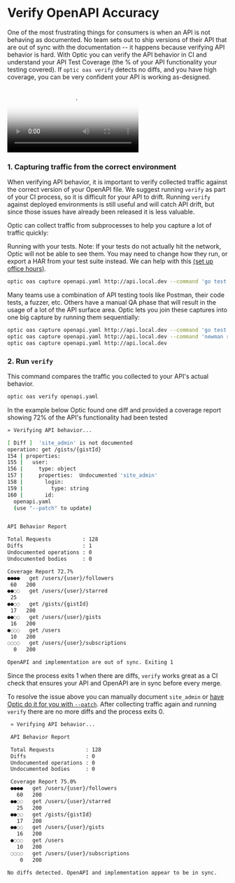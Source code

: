 
# Verify OpenAPI Accuracy

One of the most frustrating things for consumers is when an API is not behaving as documented. No team sets out to ship versions of their API that are out of sync with the documentation -- it happens because verifying API behavior is hard. With Optic you can verify the API behavior in CI and understand your API Test Coverage (the % of your API functionality your testing covered). If `optic oas verify` detects no diffs, and you have high coverage, you can be very confident your API is working as-designed.

<div className="tailwind">
    <Video
        src="/video/api-verify.mp4"
        poster="/video/verify.png"
        caption="Verify your API Behavior"
    />
</div>

### 1. Capturing traffic from the correct environment

When verifying API behavior, it is important to verify collected traffic against the correct version of your OpenAPI file. We suggest running `verify` as part of your CI process, so it is difficult for your API to drift. Running `verify` against deployed environments is still useful and will catch API drift, but since those issues have already been released it is less valuable.

Optic can collect traffic from subprocesses to help you capture a lot of traffic quickly:

Running with your tests. Note: If your tests do not actually hit the network, Optic will not be able to see them. You may need to change how they run, or export a HAR from your test suite instead. We can help with this [(set up office hours)](https://calendly.com/optic-onboarding/optic-office-hours).

```bash
optic oas capture openapi.yaml http://api.local.dev --command 'go test'
```

Many teams use a combination of API testing tools like Postman, their code tests, a fuzzer, etc. Others have a manual QA phase that will result in the usage of a lot of the API surface area. Optic lets you join these captures into one big capture by running them sequentially:

```bash
optic oas capture openapi.yaml http://api.local.dev --command 'go test'    # Go Tests
optic oas capture openapi.yaml http://api.local.dev --command 'newman run' # Postman's Newman runner
optic oas capture openapi.yaml http://api.local.dev                        # A manual capture
```

### 2. Run `verify`

This command compares the traffic you collected to your API's actual behavior.

```bash
optic oas verify openapi.yaml
```

In the example below Optic found one diff and provided a coverage report showing 72% of the API's functionality had been tested

```bash
» Verifying API behavior...

[ Diff ]  'site_admin' is not documented
operation: get /gists/{gistId}
154 | properties:
155 |   user:
156 |     type: object
157 |     properties:  Undocumented 'site_admin'
158 |       login:
159 |         type: string
160 |       id:
  openapi.yaml
  (use "--patch" to update)


API Behavior Report

Total Requests          : 128
Diffs                   : 1
Undocumented operations : 0
Undocumented bodies     : 0

Coverage Report 72.7%
●●●●   get /users/{user}/followers
 60   200
●●◌◌   get /users/{user}/starred
 25
●●◌◌   get /gists/{gistId}
 17   200
●●◌◌   get /users/{user}/gists
 16   200
●◌◌◌   get /users
 10   200
◌◌◌◌   get /users/{user}/subscriptions
  0   200

OpenAPI and implementation are out of sync. Exiting 1
```

Since the process exits 1 when there are diffs, `verify` works great as a CI check that ensures your API and OpenAPI are in sync before every merge.

To resolve the issue above you can manually document `site_admin` or [have Optic do it for you with `--patch`](/docs/update-from-traffic). After collecting traffic again and running `verify` there are no more diffs and the process exits 0.

```bash
 » Verifying API behavior...

 API Behavior Report

 Total Requests          : 128
 Diffs                   : 0
 Undocumented operations : 0
 Undocumented bodies     : 0

 Coverage Report 75.0%
 ●●●●   get /users/{user}/followers
   60   200
 ●●◌◌   get /users/{user}/starred
   25   200
 ●●◌◌   get /gists/{gistId}
   17   200
 ●●◌◌   get /users/{user}/gists
   16   200
 ●◌◌◌   get /users
   10   200
 ◌◌◌◌   get /users/{user}/subscriptions
    0   200

No diffs detected. OpenAPI and implementation appear to be in sync.
```
